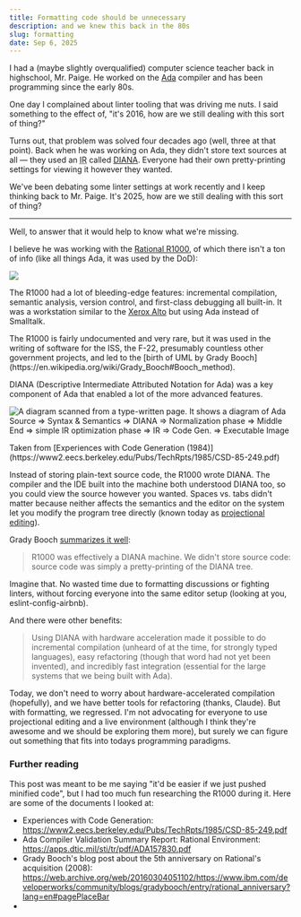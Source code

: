 ```yaml
---
title: Formatting code should be unnecessary
description: and we knew this back in the 80s
slug: formatting
date: Sep 6, 2025
---
```


I had a (maybe slightly overqualified) computer science teacher back in highschool, Mr. Paige.
He worked on the [Ada](<https://en.wikipedia.org/wiki/Ada_(programming_language)>) compiler and
has been programming since the early 80s.

One day I complained about linter tooling that
was driving me nuts. I said something to the effect of, "it's 2016, how are we still dealing with this sort of thing?"

Turns out, that problem was solved four decades ago (well, three at that point). Back when he was working on Ada,
they didn't store text sources at all &mdash; they used an <abbr title="Intermediate representation">IR</abbr> called [DIANA](https://archive.org/details/dianaintermediat0000unse/page/n7/mode/2up).
Everyone had their own pretty-printing settings for viewing it however they wanted.

We've been debating some linter settings at work recently and I keep thinking back to
Mr. Paige. It's 2025, how are we still dealing with this sort of thing?

---

Well, to answer that it would help to know what we're missing.

I believe he was working with the [Rational R1000](https://en.wikipedia.org/wiki/Rational_R1000), of which there isn't a ton of info
(like all things Ada, it was used by the DoD):

![](/blog/formatting/rational.jpg?w=400)

The R1000 had a lot of bleeding-edge features: incremental compilation, semantic analysis, version control, and first-class debugging all built-in. It was a workstation similar to the [Xerox Alto](https://en.wikipedia.org/wiki/Xerox_Alto) but using Ada instead of Smalltalk.

<Note title="Fun Fact:">
  The R1000 is fairly undocumented and very rare, but it was used in the writing
  of software for the ISS, the F-22, presumably countless other government
  projects, and led to the [birth of UML by Grady
  Booch](https://en.wikipedia.org/wiki/Grady_Booch#Booch_method).
</Note>

DIANA (Descriptive Intermediate Attributed Notation for Ada) was a key component of Ada that enabled a lot of the more advanced features.

![A diagram scanned from a type-written page. It shows a diagram of Ada Source => Syntax & Semantics => DIANA => Normalization phase => Middle End => simple IR optimization phase => IR => Code Gen. => Executable Image](/blog/formatting/ada.png)

<figcaption>
  Taken from [Experiences with Code Generation
  (1984)](https://www2.eecs.berkeley.edu/Pubs/TechRpts/1985/CSD-85-249.pdf)
</figcaption>

Instead of storing plain-text source code, the R1000 wrote DIANA.
The compiler and the IDE built into the machine both understood DIANA too, so you could view the source however you wanted.
Spaces vs. tabs didn't matter because neither affects the semantics and the editor on the system let you modify the program tree directly (known today as [projectional editing](https://martinfowler.com/bliki/ProjectionalEditing.html)).

Grady Booch [summarizes it well](https://web.archive.org/web/20160304051102/https://www.ibm.com/developerworks/community/blogs/gradybooch/entry/rational_anniversary?lang=en#pagePlaceBar):

> R1000 was effectively a DIANA machine. We didn't store source code: source code was simply a pretty-printing of the DIANA tree.

Imagine that.
No wasted time due to formatting discussions or fighting linters,
without forcing everyone into the same editor setup (looking at you, eslint-config-airbnb).

And there were other benefits:

> Using DIANA with hardware acceleration made it possible to do incremental compilation (unheard of at the time, for strongly typed languages), easy refactoring (though that word had not yet been invented), and incredibly fast integration (essential for the large systems that we being built with Ada).

Today, we don't need to worry about hardware-accelerated compilation (hopefully),
and we have better tools for refactoring (thanks, Claude). But with formatting, we regressed.
I'm not advocating for everyone to use projectional editing and a live environment (although I think they're awesome and we should be exploring them more),
but surely we can figure out something that fits into todays programming paradigms.

### Further reading

This post was meant to be me saying "it'd be easier if we just pushed minified code", but I had too much fun
researching the R1000 during it. Here are some of the documents I looked at:

- Experiences with Code Generation: https://www2.eecs.berkeley.edu/Pubs/TechRpts/1985/CSD-85-249.pdf
- Ada Compiler Validation Summary Report: Rational Environment: https://apps.dtic.mil/sti/tr/pdf/ADA157830.pdf
- Grady Booch's blog post about the 5th anniversary on Rational's acquisition (2008): https://web.archive.org/web/20160304051102/https://www.ibm.com/developerworks/community/blogs/gradybooch/entry/rational_anniversary?lang=en#pagePlaceBar
-
